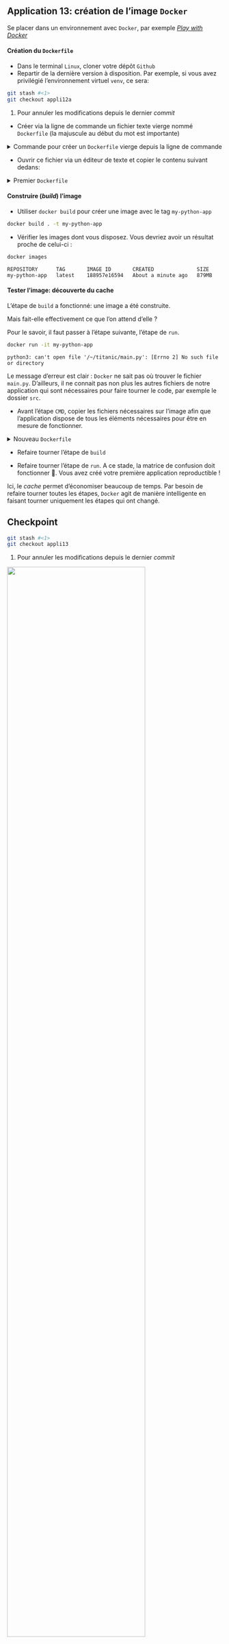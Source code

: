 ::: {.application}

## Application 13: création de l'image `Docker`

Se placer dans un environnement avec `Docker`, par
exemple _[Play with Docker](https://labs.play-with-docker.com)_

#### Création du `Dockerfile`

- Dans le terminal `Linux`, cloner votre dépôt `Github`
- Repartir de la dernière version à disposition. Par exemple, si vous avez privilégié
l'environnement virtuel `venv`, ce sera:

```.bash
git stash #<1>
git checkout appli12a
```
1. Pour annuler les modifications depuis le dernier _commit_


- Créer via la ligne de commande un fichier texte vierge nommé `Dockerfile` (la majuscule au début du mot est importante)

<details><summary>Commande pour créer un `Dockerfile` vierge depuis la ligne de commande</summary>
```.bash
touch Dockerfile
```
</details>

- Ouvrir ce fichier via un éditeur de texte et copier le contenu suivant dedans:

<details><summary>Premier `Dockerfile`</summary>

```.bash
FROM ubuntu:22.04

WORKDIR ${HOME}/titanic

# Install Python
RUN apt-get -y update && \
    apt-get install -y python3-pip

# Install project dependencies
COPY requirements.txt .
RUN pip install -r requirements.txt

CMD ["python3", "main.py"]
```
</details>

#### Construire (_build_) l'image

- Utiliser `docker build` pour créer une image avec le tag `my-python-app`

```.bash
docker build . -t my-python-app
```

- Vérifier les images dont vous disposez. Vous devriez avoir un résultat proche de celui-ci :

```.bash
docker images
```

```.python
REPOSITORY      TAG       IMAGE ID       CREATED              SIZE
my-python-app   latest    188957e16594   About a minute ago   879MB
```

#### Tester l'image: découverte du cache

L'étape de `build` a fonctionné: une image a été construite.

Mais fait-elle effectivement ce que l'on attend d'elle ?

Pour le savoir, il faut passer à l'étape suivante, l'étape de `run`.

```.bash
docker run -it my-python-app
```

```.python
python3: can't open file '/~/titanic/main.py': [Errno 2] No such file or directory
```

Le message d'erreur est clair : `Docker` ne sait pas où trouver le fichier `main.py`. D'ailleurs, il ne connait pas non plus les autres fichiers de notre application qui sont nécessaires pour faire tourner le code, par exemple le dossier `src`.

- Avant l'étape `CMD`, copier les fichiers nécessaires sur l'image afin que l'application dispose de tous les éléments nécessaires pour être en mesure de fonctionner.

<details>
<summary>Nouveau `Dockerfile` </summary>
```.bash
FROM ubuntu:22.04

WORKDIR ${HOME}/titanic

# Install Python
RUN apt-get -y update && \
    apt-get install -y python3-pip

# Install project dependencies
COPY requirements.txt .
RUN pip install -r requirements.txt

COPY main.py .
COPY src ./src
CMD ["python3", "main.py"]
```
</details>

- Refaire tourner l'étape de `build`

- Refaire tourner l'étape de `run`. A ce stade, la matrice de confusion doit fonctionner 🎉.
Vous avez créé votre première application reproductible !

:::

::: {.callout-note}

Ici, le _cache_ permet d'économiser beaucoup de temps. Par besoin de
refaire tourner toutes les étapes, `Docker` agit de manière intelligente
en faisant tourner uniquement les étapes qui ont changé.

:::


::: {.callout-caution collapse="true"}
## Checkpoint

```.bash
git stash #<1>
git checkout appli13
```
1. Pour annuler les modifications depuis le dernier _commit_


![](/checkpoint.jpg){width=80% fig-align="center"}

:::
